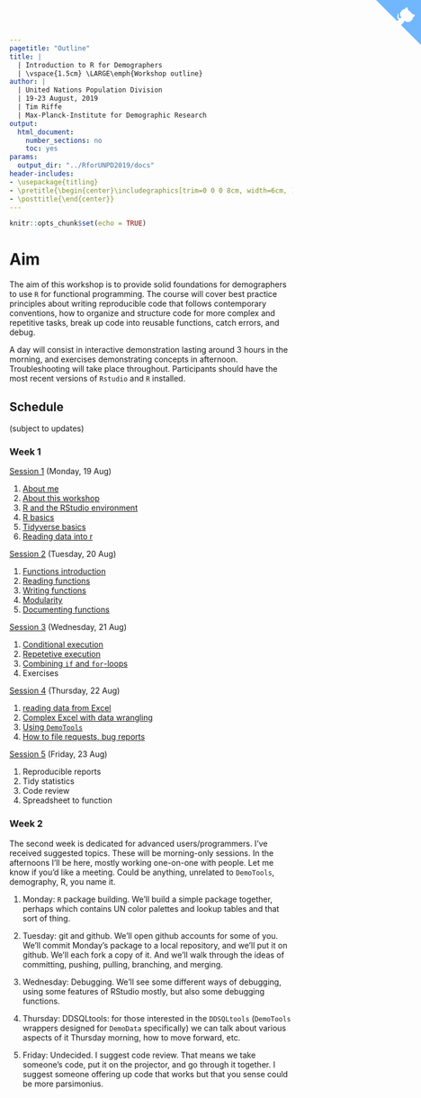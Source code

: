 ```yaml
---
pagetitle: "Outline"
title: | 
  | Introduction to R for Demographers
  | \vspace{1.5cm} \LARGE\emph{Workshop outline}
author: |
  | United Nations Population Division
  | 19-23 August, 2019
  | Tim Riffe
  | Max-Planck-Institute for Demographic Research
output:
  html_document:
    number_sections: no
    toc: yes
params:
  output_dir: "../RforUNPD2019/docs"
header-includes:
- \usepackage{titling}
- \pretitle{\begin{center}\includegraphics[trim=0 0 0 8cm, width=6cm, ]{assets/MPIDR_square_color.pdf}\\[\bigskipamount]}
- \posttitle{\end{center}}
---
```


<a href="https://github.com/timriffe/RforUNPD2019" class="github-corner" aria-label="View source on GitHub"><svg width="80" height="80" viewBox="0 0 250 250" style="fill:#70B7FD; color:#fff; position: absolute; top: 0; border: 0; right: 0;" aria-hidden="true"><path d="M0,0 L115,115 L130,115 L142,142 L250,250 L250,0 Z"></path><path d="M128.3,109.0 C113.8,99.7 119.0,89.6 119.0,89.6 C122.0,82.7 120.5,78.6 120.5,78.6 C119.2,72.0 123.4,76.3 123.4,76.3 C127.3,80.9 125.5,87.3 125.5,87.3 C122.9,97.6 130.6,101.9 134.4,103.2" fill="currentColor" style="transform-origin: 130px 106px;" class="octo-arm"></path><path d="M115.0,115.0 C114.9,115.1 118.7,116.5 119.8,115.4 L133.7,101.6 C136.9,99.2 139.9,98.4 142.2,98.6 C133.8,88.0 127.5,74.4 143.8,58.0 C148.5,53.4 154.0,51.2 159.7,51.0 C160.3,49.4 163.2,43.6 171.4,40.1 C171.4,40.1 176.1,42.5 178.8,56.2 C183.1,58.6 187.2,61.8 190.9,65.4 C194.5,69.0 197.7,73.2 200.1,77.6 C213.8,80.2 216.3,84.9 216.3,84.9 C212.7,93.1 206.9,96.0 205.4,96.6 C205.1,102.4 203.0,107.8 198.3,112.5 C181.9,128.9 168.3,122.5 157.7,114.1 C157.9,116.9 156.7,120.9 152.7,124.9 L141.0,136.5 C139.8,137.7 141.6,141.9 141.8,141.8 Z" fill="currentColor" class="octo-body"></path></svg></a><style>.github-corner:hover .octo-arm{animation:octocat-wave 560ms ease-in-out}@keyframes octocat-wave{0%,100%{transform:rotate(0)}20%,60%{transform:rotate(-25deg)}40%,80%{transform:rotate(10deg)}}@media (max-width:500px){.github-corner:hover .octo-arm{animation:none}.github-corner .octo-arm{animation:octocat-wave 560ms ease-in-out}}</style>


```r
knitr::opts_chunk$set(echo = TRUE)
```

# Aim
The aim of this workshop is to provide solid foundations for demographers to use `R` for functional programming. The course will cover best practice principles about writing reproducible code that follows contemporary conventions, how to organize and structure code for more complex and repetitive tasks, break up code into reusable functions, catch errors, and debug.

A day will consist in interactive demonstration lasting around 3 hours in the morning, and exercises demonstrating concepts in afternoon. Troubleshooting will take place throughout. Participants should have the most recent versions of `Rstudio` and `R` installed.

## Schedule 
(subject to updates)

### Week 1
[Session 1](Day1) (Monday, 19 Aug)

1. [About me](Day1#about-me)
2. [About this workshop](Day1#about-this-workshop)
3. [R and the RStudio environment](Day1#r-and-the-rstudio-environment)
4. [R basics](Day1#r-basics)
5. [Tidyverse basics](Day1#tidyverse-basics)
6. [Reading data into r](Day1#reading-data-into-r)

[Session 2](Day2) (Tuesday, 20 Aug)

1. [Functions introduction](Day2#introduction)
2. [Reading functions](Day2#reading-functions)
3. [Writing functions](Day2#writing-functions)
4. [Modularity](Day2#modularity)
5. [Documenting functions](Day2#documenting-functions)

[Session 3](Day3) (Wednesday, 21 Aug)

1. [Conditional execution](Day3#conditional-execution-if)
2. [Repetetive execution](Day3#repetetive-execution-for-loops)
3. [Combining `if` and `for`-loops](Day3#combining-if-and-for-loops)
4. Exercises

[Session 4](Day4) (Thursday, 22 Aug)

1. [reading data from Excel](Day4#reading-in-data-from-excel)
2. [Complex Excel with data wrangling](Day4#a-more-involved-excel-example)
3. [Using `DemoTools`](Day4#using-demotools)
4. [How to file requests, bug reports](Dat4#reporting-demotools-bugs)

[Session 5](Day5) (Friday, 23 Aug)

1. Reproducible reports
2. Tidy statistics
3. Code review
4. Spreadsheet to function

### Week 2
The second week is dedicated for advanced users/programmers. I've received suggested topics. These will be morning-only sessions. In the afternoons I'll be here, mostly working one-on-one with people. Let me know if you'd like a meeting. Could be anything, unrelated to `DemoTools`, demography, R, you name it.

1. Monday: `R` package building. We'll build a simple package together, perhaps which contains UN color palettes and lookup tables and that sort of thing.

2. Tuesday: git and github. We'll open github accounts for some of you. We'll commit Monday's package to a local repository, and we'll put it on github. We'll each fork a copy of it. And we'll walk through the ideas of committing, pushing, pulling, branching, and merging.

3. Wednesday: Debugging. We'll see some different ways of debugging, using some features of RStudio mostly, but also some debugging functions.

4. Thursday: DDSQLtools: for those interested in the `DDSQLtools` (`DemoTools` wrappers designed for `DemoData` specifically) we can talk about various aspects of it Thursday morning, how to move forward, etc.

5. Friday: Undecided. I suggest code review. That means we take someone's code, put it on the projector, and go through it together. I suggest someone offering up code that works but that you sense could be more parsimonius.




